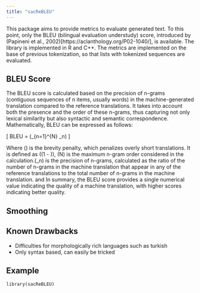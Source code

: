 ```yaml
---
title: "sacReBLEU"
---
```


This package aims to provide metrics to evaluate generated text. To this point, only the BLEU (bilingual evaluation understudy) score, introduced by (Papineni et al., 2002)[https://aclanthology.org/P02-1040/],
is available. The library is implemented in R and C++. The metrics are implemented on the base of previous tokenization, so that lists with tokenized sequences are evaluated.

## BLEU Score

The BLEU score is calculated based on the precision of n-grams (contiguous sequences of n items, usually words) in the machine-generated translation compared
to the reference translations. It takes into account both the presence and the order of these n-grams, thus capturing not only lexical similarity but also
syntactic and semantic correspondence.
Mathematically, BLEU can be expressed as follows:

\[
BLEU = \text{{BP}} \times \exp\left(\sum_{n=1}^{N} \frac{1}{N} \log \text{{precision}}_n\right)
\]

Where \(\text{{BP}}\) is the brevity penalty, which penalizes overly short translations. It is defined as \(\exp(1 - \frac{{\text{{reference length}}}}{{\text{{output length}}}})\), \(N\)
is the maximum n-gram order considered in the calculation.\(\text{{precision}}_n\) is the precision of n-grams, calculated as the ratio of the number of
n-grams in the machine translation that appear in any of the reference translations to the total number of n-grams in the machine translation. and In summary,
the BLEU score provides a single numerical value indicating the quality of a machine translation, with higher scores indicating better quality.


## Smoothing


## Known Drawbacks
- Difficulties for morphologically rich languages such as turkish
- Only syntax based, can easily be tricked

## Example
```
library(sacReBLEU)
```